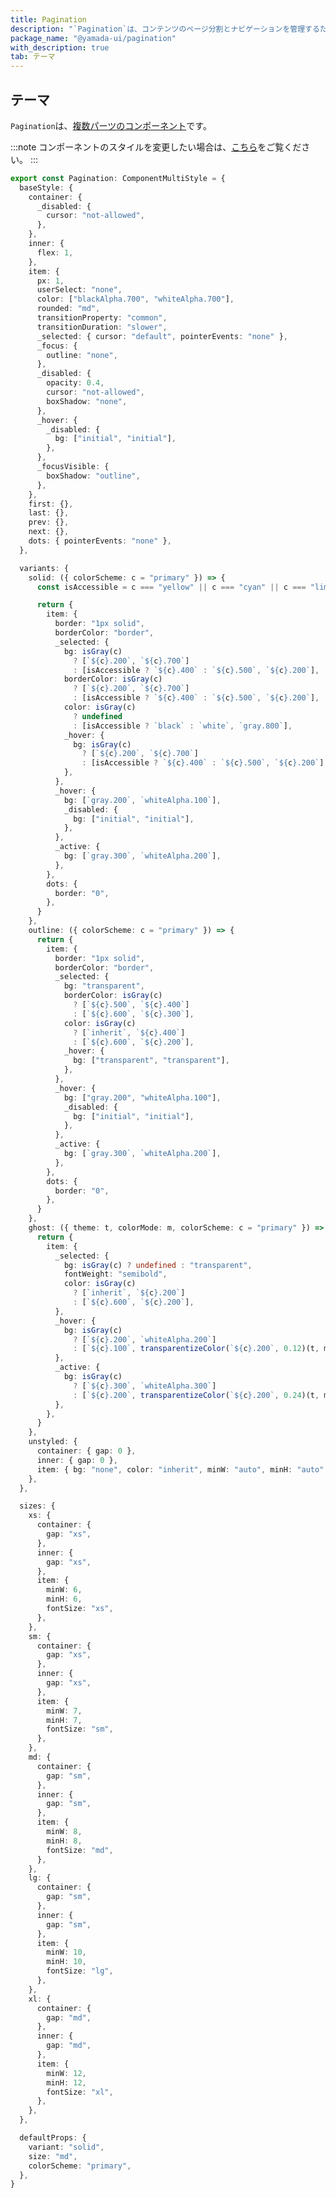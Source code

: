 ```yaml
---
title: Pagination
description: "`Pagination`は、コンテンツのページ分割とナビゲーションを管理するためのコンポーネントです。"
package_name: "@yamada-ui/pagination"
with_description: true
tab: テーマ
---
```


## テーマ

`Pagination`は、[複数パーツのコンポーネント](/styled-system/theming/component-style#複数パーツのコンポーネント)です。

:::note
コンポーネントのスタイルを変更したい場合は、[こちら](/styled-system/theming/customize-theme#コンポーネントのスタイルを変更する)をご覧ください。
:::

```ts
export const Pagination: ComponentMultiStyle = {
  baseStyle: {
    container: {
      _disabled: {
        cursor: "not-allowed",
      },
    },
    inner: {
      flex: 1,
    },
    item: {
      px: 1,
      userSelect: "none",
      color: ["blackAlpha.700", "whiteAlpha.700"],
      rounded: "md",
      transitionProperty: "common",
      transitionDuration: "slower",
      _selected: { cursor: "default", pointerEvents: "none" },
      _focus: {
        outline: "none",
      },
      _disabled: {
        opacity: 0.4,
        cursor: "not-allowed",
        boxShadow: "none",
      },
      _hover: {
        _disabled: {
          bg: ["initial", "initial"],
        },
      },
      _focusVisible: {
        boxShadow: "outline",
      },
    },
    first: {},
    last: {},
    prev: {},
    next: {},
    dots: { pointerEvents: "none" },
  },

  variants: {
    solid: ({ colorScheme: c = "primary" }) => {
      const isAccessible = c === "yellow" || c === "cyan" || c === "lime"

      return {
        item: {
          border: "1px solid",
          borderColor: "border",
          _selected: {
            bg: isGray(c)
              ? [`${c}.200`, `${c}.700`]
              : [isAccessible ? `${c}.400` : `${c}.500`, `${c}.200`],
            borderColor: isGray(c)
              ? [`${c}.200`, `${c}.700`]
              : [isAccessible ? `${c}.400` : `${c}.500`, `${c}.200`],
            color: isGray(c)
              ? undefined
              : [isAccessible ? `black` : `white`, `gray.800`],
            _hover: {
              bg: isGray(c)
                ? [`${c}.200`, `${c}.700`]
                : [isAccessible ? `${c}.400` : `${c}.500`, `${c}.200`],
            },
          },
          _hover: {
            bg: [`gray.200`, `whiteAlpha.100`],
            _disabled: {
              bg: ["initial", "initial"],
            },
          },
          _active: {
            bg: [`gray.300`, `whiteAlpha.200`],
          },
        },
        dots: {
          border: "0",
        },
      }
    },
    outline: ({ colorScheme: c = "primary" }) => {
      return {
        item: {
          border: "1px solid",
          borderColor: "border",
          _selected: {
            bg: "transparent",
            borderColor: isGray(c)
              ? [`${c}.500`, `${c}.400`]
              : [`${c}.600`, `${c}.300`],
            color: isGray(c)
              ? [`inherit`, `${c}.400`]
              : [`${c}.600`, `${c}.200`],
            _hover: {
              bg: ["transparent", "transparent"],
            },
          },
          _hover: {
            bg: ["gray.200", "whiteAlpha.100"],
            _disabled: {
              bg: ["initial", "initial"],
            },
          },
          _active: {
            bg: [`gray.300`, `whiteAlpha.200`],
          },
        },
        dots: {
          border: "0",
        },
      }
    },
    ghost: ({ theme: t, colorMode: m, colorScheme: c = "primary" }) => {
      return {
        item: {
          _selected: {
            bg: isGray(c) ? undefined : "transparent",
            fontWeight: "semibold",
            color: isGray(c)
              ? [`inherit`, `${c}.200`]
              : [`${c}.600`, `${c}.200`],
          },
          _hover: {
            bg: isGray(c)
              ? [`${c}.200`, `whiteAlpha.200`]
              : [`${c}.100`, transparentizeColor(`${c}.200`, 0.12)(t, m)],
          },
          _active: {
            bg: isGray(c)
              ? [`${c}.300`, `whiteAlpha.300`]
              : [`${c}.200`, transparentizeColor(`${c}.200`, 0.24)(t, m)],
          },
        },
      }
    },
    unstyled: {
      container: { gap: 0 },
      inner: { gap: 0 },
      item: { bg: "none", color: "inherit", minW: "auto", minH: "auto" },
    },
  },

  sizes: {
    xs: {
      container: {
        gap: "xs",
      },
      inner: {
        gap: "xs",
      },
      item: {
        minW: 6,
        minH: 6,
        fontSize: "xs",
      },
    },
    sm: {
      container: {
        gap: "xs",
      },
      inner: {
        gap: "xs",
      },
      item: {
        minW: 7,
        minH: 7,
        fontSize: "sm",
      },
    },
    md: {
      container: {
        gap: "sm",
      },
      inner: {
        gap: "sm",
      },
      item: {
        minW: 8,
        minH: 8,
        fontSize: "md",
      },
    },
    lg: {
      container: {
        gap: "sm",
      },
      inner: {
        gap: "sm",
      },
      item: {
        minW: 10,
        minH: 10,
        fontSize: "lg",
      },
    },
    xl: {
      container: {
        gap: "md",
      },
      inner: {
        gap: "md",
      },
      item: {
        minW: 12,
        minH: 12,
        fontSize: "xl",
      },
    },
  },

  defaultProps: {
    variant: "solid",
    size: "md",
    colorScheme: "primary",
  },
}
```
